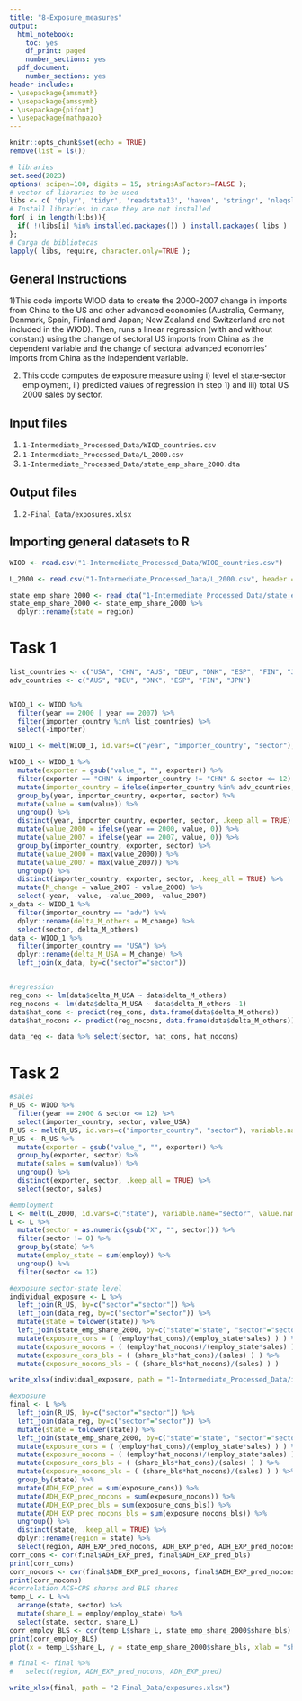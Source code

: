 ```yaml
---
title: "8-Exposure_measures"
output:
  html_notebook:
    toc: yes
    df_print: paged
    number_sections: yes    
  pdf_document:
    number_sections: yes
header-includes:
- \usepackage{amsmath}
- \usepackage{amssymb}
- \usepackage{pifont}
- \usepackage{mathpazo}
---
```


```r
knitr::opts_chunk$set(echo = TRUE)
remove(list = ls())
```

```r
# libraries
set.seed(2023)
options( scipen=100, digits = 15, stringsAsFactors=FALSE );
# vector of libraries to be used
libs <- c( 'dplyr', 'tidyr', 'readstata13', 'haven', 'stringr', 'nleqslv', 'gdata', 'Statamarkdown', 'formattable', 'ggplot2', 'viridis', 'RColorBrewer', 'reshape2', 'foreign', 'readxl', 'writexl', 'rjson', 'read_excel', 'Matrix', 'geodist');
# Install libraries in case they are not installed
for( i in length(libs)){ 
  if( !(libs[i] %in% installed.packages()) ) install.packages( libs ) 
};
# Carga de bibliotecas
lapply( libs, require, character.only=TRUE );
```

## General Instructions

1)This code imports WIOD data to create the 2000-2007 change in imports from China to the US and other advanced economies (Australia, Germany, Denmark, Spain, Finland and Japan; New Zealand and Switzerland are not included in the WIOD). Then, runs a linear regression (with and without constant) using the change of sectoral US imports from China as the dependent variable and the change of sectoral  advanced economies' imports from China as the independent variable. 

2) This code computes de exposure measure using i) level el state-sector employment, ii) predicted values of regression in step 1) and iii) total US 2000 sales by sector.

## Input files

1. `1-Intermediate_Processed_Data/WIOD_countries.csv`
2. `1-Intermediate_Processed_Data/L_2000.csv`
3. `1-Intermediate_Processed_Data/state_emp_share_2000.dta`


## Output files

1. `2-Final_Data/exposures.xlsx`


## Importing general datasets to R
```r

WIOD <- read.csv("1-Intermediate_Processed_Data/WIOD_countries.csv")

L_2000 <- read.csv("1-Intermediate_Processed_Data/L_2000.csv", header = TRUE, sep = ",", dec = ".")

state_emp_share_2000 <- read_dta("1-Intermediate_Processed_Data/state_emp_share_2000.dta")
state_emp_share_2000 <- state_emp_share_2000 %>%
  dplyr::rename(state = region)
```


# Task 1

```r

list_countries <- c("USA", "CHN", "AUS", "DEU", "DNK", "ESP", "FIN", "JPN")
adv_countries <- c("AUS", "DEU", "DNK", "ESP", "FIN", "JPN")


WIOD_1 <- WIOD %>%
  filter(year == 2000 | year == 2007) %>%
  filter(importer_country %in% list_countries) %>%
  select(-importer)

WIOD_1 <- melt(WIOD_1, id.vars=c("year", "importer_country", "sector"), variable.name="exporter", value.name = "value")

WIOD_1 <- WIOD_1 %>%
  mutate(exporter = gsub("value_", "", exporter)) %>%
  filter(exporter == "CHN" & importer_country != "CHN" & sector <= 12) %>%
  mutate(importer_country = ifelse(importer_country %in% adv_countries, "adv", importer_country)) %>%
  group_by(year, importer_country, exporter, sector) %>%
  mutate(value = sum(value)) %>%
  ungroup() %>%
  distinct(year, importer_country, exporter, sector, .keep_all = TRUE) %>%
  mutate(value_2000 = ifelse(year == 2000, value, 0)) %>%
  mutate(value_2007 = ifelse(year == 2007, value, 0)) %>%
  group_by(importer_country, exporter, sector) %>%
  mutate(value_2000 = max(value_2000)) %>%
  mutate(value_2007 = max(value_2007)) %>%
  ungroup() %>%
  distinct(importer_country, exporter, sector, .keep_all = TRUE) %>%
  mutate(M_change = value_2007 - value_2000) %>%
  select(-year, -value, -value_2000, -value_2007)
x_data <- WIOD_1 %>%
  filter(importer_country == "adv") %>%
  dplyr::rename(delta_M_others = M_change) %>%
  select(sector, delta_M_others)
data <- WIOD_1 %>%
  filter(importer_country == "USA") %>%
  dplyr::rename(delta_M_USA = M_change) %>%
  left_join(x_data, by=c("sector"="sector"))


#regression
reg_cons <- lm(data$delta_M_USA ~ data$delta_M_others)
reg_nocons <- lm(data$delta_M_USA ~ data$delta_M_others -1)
data$hat_cons <- predict(reg_cons, data.frame(data$delta_M_others))
data$hat_nocons <- predict(reg_nocons, data.frame(data$delta_M_others))

data_reg <- data %>% select(sector, hat_cons, hat_nocons)

```


# Task 2

```r

#sales 
R_US <- WIOD %>% 
  filter(year == 2000 & sector <= 12) %>%
  select(importer_country, sector, value_USA)
R_US <- melt(R_US, id.vars=c("importer_country", "sector"), variable.name="exporter", value.name = "value")
R_US <- R_US %>%
  mutate(exporter = gsub("value_", "", exporter)) %>%
  group_by(exporter, sector) %>%
  mutate(sales = sum(value)) %>%
  ungroup() %>%
  distinct(exporter, sector, .keep_all = TRUE) %>%
  select(sector, sales)

#employment
L <- melt(L_2000, id.vars=c("state"), variable.name="sector", value.name = "employ")
L <- L %>% 
  mutate(sector = as.numeric(gsub("X", "", sector))) %>%
  filter(sector != 0) %>%
  group_by(state) %>%
  mutate(employ_state = sum(employ)) %>%
  ungroup() %>%
  filter(sector <= 12)

#exposure sector-state level 
individual_exposure <- L %>%
  left_join(R_US, by=c("sector"="sector")) %>%
  left_join(data_reg, by=c("sector"="sector")) %>%
  mutate(state = tolower(state)) %>%
  left_join(state_emp_share_2000, by=c("state"="state", "sector"="sector")) %>%
  mutate(exposure_cons = ( (employ*hat_cons)/(employ_state*sales) ) ) %>%
  mutate(exposure_nocons = ( (employ*hat_nocons)/(employ_state*sales) ) ) %>%
  mutate(exposure_cons_bls = ( (share_bls*hat_cons)/(sales) ) ) %>%
  mutate(exposure_nocons_bls = ( (share_bls*hat_nocons)/(sales) ) )

write_xlsx(individual_exposure, path = "1-Intermediate_Processed_Data/individual_exposure.xlsx")

#exposure
final <- L %>%
  left_join(R_US, by=c("sector"="sector")) %>%
  left_join(data_reg, by=c("sector"="sector")) %>%
  mutate(state = tolower(state)) %>%
  left_join(state_emp_share_2000, by=c("state"="state", "sector"="sector")) %>%
  mutate(exposure_cons = ( (employ*hat_cons)/(employ_state*sales) ) ) %>%
  mutate(exposure_nocons = ( (employ*hat_nocons)/(employ_state*sales) ) ) %>%
  mutate(exposure_cons_bls = ( (share_bls*hat_cons)/(sales) ) ) %>%
  mutate(exposure_nocons_bls = ( (share_bls*hat_nocons)/(sales) ) ) %>%
  group_by(state) %>%
  mutate(ADH_EXP_pred = sum(exposure_cons)) %>%
  mutate(ADH_EXP_pred_nocons = sum(exposure_nocons)) %>%
  mutate(ADH_EXP_pred_bls = sum(exposure_cons_bls)) %>%
  mutate(ADH_EXP_pred_nocons_bls = sum(exposure_nocons_bls)) %>%
  ungroup() %>%
  distinct(state, .keep_all = TRUE) %>%
  dplyr::rename(region = state) %>%
  select(region, ADH_EXP_pred_nocons, ADH_EXP_pred, ADH_EXP_pred_nocons_bls, ADH_EXP_pred_bls)
corr_cons <- cor(final$ADH_EXP_pred, final$ADH_EXP_pred_bls)
print(corr_cons)
corr_nocons <- cor(final$ADH_EXP_pred_nocons, final$ADH_EXP_pred_nocons_bls)
print(corr_nocons)
#correlation ACS+CPS shares and BLS shares
temp_L <- L %>% 
  arrange(state, sector) %>%
  mutate(share_L = employ/employ_state) %>%
  select(state, sector, share_L)
corr_employ_BLS <- cor(temp_L$share_L, state_emp_share_2000$share_bls)
print(corr_employ_BLS)
plot(x = temp_L$share_L, y = state_emp_share_2000$share_bls, xlab = "share_L", ylab = "share_bls")

# final <- final %>%
#   select(region, ADH_EXP_pred_nocons, ADH_EXP_pred)

write_xlsx(final, path = "2-Final_Data/exposures.xlsx")

```
